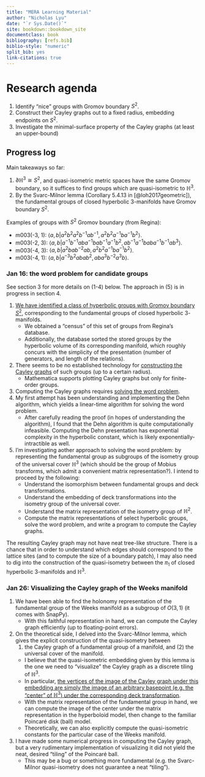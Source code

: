 ```yaml
---
title: "MERA Learning Material"
author: "Nicholas Lyu"
date: "`r Sys.Date()`"
site: bookdown::bookdown_site
documentclass: book
bibliography: [refs.bib]
biblio-style: "numeric"
split_bib: yes
link-citations: true
---
```


\usepackage{cancel}
\usepackage{amsmath}
\usepackage{bm}
\newcommand{\pd}[1]{\partial_{#1}}

\newcommand{\mbb}{\mathbb}
\newcommand{\mbf}{\mathbf}
\newcommand{\mb}{\boldsymbol}
\newcommand{\mrm}{\mathrm}
\newcommand{\mca}{\mathcal}
\newcommand{\mfk}{\mathfrak}
\newcommand{\tr}{\mrm{tr}} 
\newcommand{\df}{\dfrac}
\newcommand{\la}{\langle}
\newcommand{\ra}{\rangle}
\newcommand{\dag}{\dagger}

\newcommand{\Cl}{\mca C}
\newcommand{\Gr}{\mca G}
\newcommand{\Pf}{\mrm{Pf}}
\newcommand{\Pa}{\mca P}
\newcommand{\R}{\mbb R}
\newcommand{\C}{\mbb C}
\newcommand{\N}{\mbb N}
\newcommand{\F}{\mbb F}
\newcommand{\supp}{\mrm{supp}}

\newcommand{\poly}{\mrm{poly}}
\newcommand{\ot}{\otimes}

# Research agenda 

1. Identify "nice" groups with Gromov boundary $S^2$. 
2. Construct their Cayley graphs out to a fixed radius, 
    embedding endpoints on $S^2$. 
3. Investigate the minimal-surface property of the Cayley graphs 
    (at least an upper-bound) 

## Progress log {-}

Main takeaways so far: 

1. $\partial \mbb H^3\cong S^2$, and quasi-isometric metric spaces have 
    the same Gromov boundary, so it suffices to find groups which are 
    quasi-isometric to $\mbb H^3$. 
2. By the Svarc-Milnor lemma (Corollary 5.4.13 in [@loh2017geometric]), 
    the fundamental groups of closed hyperbolic 3-manifolds have Gromov boundary $S^2$. 

Examples of groups with $S^2$ Gromov boundary (from Regina): 

- m003(-3, 1): $\la a, b| a^2b^2a^2b^{-1}ab^{-1}, a^2b^2a^{-1}ba^{-1}b^2\ra$. 
- m003(-2, 3): $\la a, b|a^{-1}b^{-1}aba^{-1}bab^{-1}a^{-1}b^2, ab^{-1}a^{-1}baba^{-1}b^{-1}ab^3\ra$. 
- m003(-4, 3): $\la a, b|a^2bab^{-2}ab, a^2b^2a^{-1}ba^{-1}b^2\ra$. 
- m003(-4, 1): $\la a, b|a^{-3}b^2abab^2, aba^3b^{-2}a^3b\ra$. 

### Jan 16: the word problem for candidate groups {-}

See section 3 for more details on (1-4) below. 
The approach in (5) is in progress in section 4. 

1. <u>We have identified a class of hyperbolic groups with Gromov boundary $S^2$</u>, 
    corresponding to the fundamental groups of closed hyperbolic $3$-manifolds. 
    - We obtained a "census" of this set of groups from Regina's database. 
    - Additionally, the database sorted the stored groups by the hyperbolic volume 
    of its corresponding manifold, which roughly concurs with the simplicity of the presentation 
    (number of generators, and length of the relations). 
2. There seems to be no established technology for 
    <u>constructing the Cayley graphs</u> of such groups (up to a certain radius). 
    - Mathematica supports plotting Cayley graphs but only for finite-order groups. 
3. Computing the Cayley graphs requires <u>solving the word problem</u>.  
4. My first attempt has been understanding and implementing the Dehn algorithm, 
    which yields a linear-time algorithm for solving the word problem. 
    - After carefully reading the proof (in hopes of understanding the algorithm), 
    I found that the Dehn algorithm is quite computationally infeasible. 
    Computing the Dehn presentation has exponential complexity in the hyperbolic constant, 
    which is likely exponentially-intractible as well. 
5. I'm investigating aother approach to solving the word problem: 
    by representing the fundamental group as subgroups of the isometry group of 
    the universal cover $\mbb H^3$ (which should be the group of Mobius transforms, 
    which admit a convenient matrix representation?). 
    I intend to proceed by the following: 
    - Understand the isomorphism between fundamental groups and deck transformations. 
    - Understand the embedding of deck transformations into the isometry 
    group of the universal cover. 
    - Understand the matrix representation of the isometry group of $\mbb H^2$. 
    - Compute the matrix representations of select hyperbolic groups, solve the 
    word problem, and write a program to compute the Cayley graphs. 

The resulting Cayley graph may not have neat tree-like structure. 
There is a chance that in order to understand which edges should correspond to 
the lattice sites (and to compute the size of a boundary patch), 
I may also need to dig into the construction of the quasi-isometry 
between the $\pi_1$ of closed hyperbolic $3$-manifolds and $\mbb H^3$. 

### Jan 26: Visualizing the Cayley graph of the Weeks manifold {-}

1. We have been able to find the holonomy representation of the fundamental group of the 
    Weeks manifold as a subgroup of $O(3, 1)$ (it comes with SnapPy). 
    - With this faithful representation in hand, we can compute the Cayley graph 
    efficiently (up to floating-point errors). 
2. On the theoretical side, I delved into the Svarc-Milnor lemma, 
    which gives the explicit construction of the quasi-isometry between 
    (1) the Cayley graph of a fundamental group of a manifold, and (2) the universal 
    cover of the manifold. 
    - I believe that the quasi-isometric embedding given by this lemma is the one we need 
    to "visualize" the Cayley graph as a discrete tiling of $\mbb H^3$. 
    - In particular, <u>the vertices of the image of the Cayley graph under this embedding 
    are simply the image of an arbitrary basepoint (e.g. the "center" of $\mbb H^3$) 
    under the corresponding deck transformation</u>. 
    - With the matrix representation of the fundamental group in hand, we can compute 
    the image of the center under the matrix representation in the hyperboloid model, 
    then change to the familiar Poincaré disk (ball) model. 
    - Theoretically, we can also explicitly compute the 
    quasi-isometric constants for the particular case of the Weeks manifold. 
3. I have made some numerical progress in computing the Cayley graph, but a very 
    rudimentary implementation of visualizing it did not yield the neat, desired "tiling" 
    of the Poincaré ball. 
    - This may be a bug or something more fundamental (e.g. the Svarc-Milnor quasi-isometry 
    does not guarantee a neat "tiling"). 
